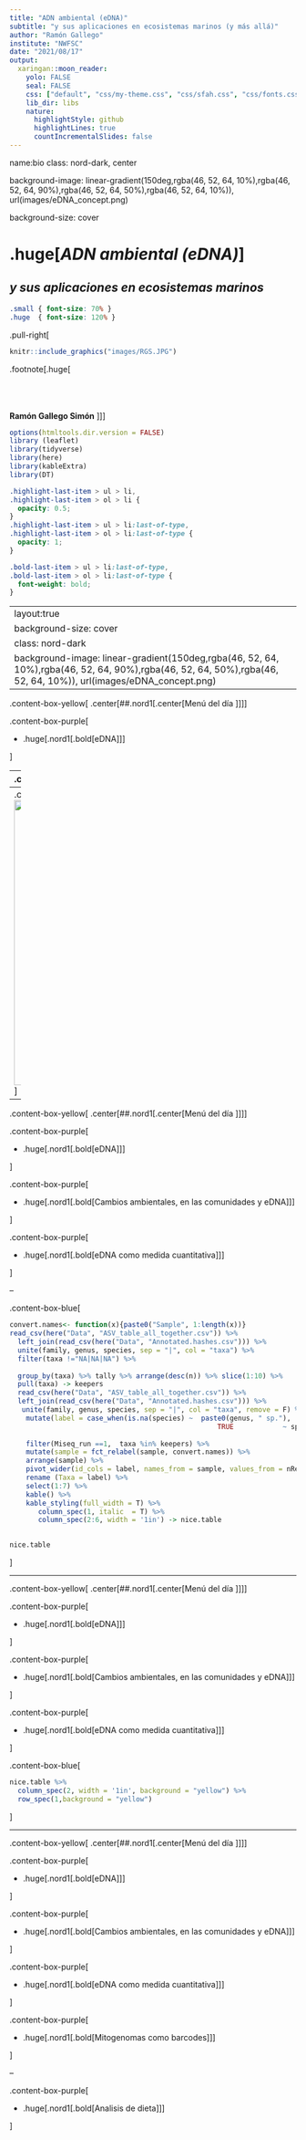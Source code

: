 ---
title: "ADN ambiental (eDNA)"
subtitle: "y sus aplicaciones en ecosistemas marinos (y más allá)"
author: "Ramón Gallego"
institute: "NWFSC"
date: "2021/08/17"
output:
  xaringan::moon_reader:
    yolo: FALSE
    seal: FALSE
    css: ["default", "css/my-theme.css", "css/sfah.css", "css/fonts.css", "css/nord.css", "css/nord-light.css", "css/nord-dark.css", "css/font-nord.css", "css/typo.css"]
    lib_dir: libs
    nature:
      highlightStyle: github
      highlightLines: true
      countIncrementalSlides: false
---
name:bio
class: nord-dark, center


background-image: linear-gradient(150deg,rgba(46, 52, 64, 10%),rgba(46, 52, 64, 90%),rgba(46, 52, 64, 50%),rgba(46, 52, 64, 10%)), url(images/eDNA_concept.png)

background-size: cover


# .huge[*ADN ambiental (eDNA)*]

## *y sus aplicaciones en ecosistemas marinos*



```{css, echo=F}
.small { font-size: 70% }
.huge  { font-size: 120% }
```

.pull-right[
</br>
```{r, echo = F, out.width ='70%'}
knitr::include_graphics("images/RGS.JPG")
```


.footnote[.huge[

</br>
</br>
</br>
**Ramón Gallego Simón**
]]]

```{r setup, include=FALSE, message=F, echo=FALSE}
options(htmltools.dir.version = FALSE)
library (leaflet)
library(tidyverse)
library(here)
library(kableExtra)
library(DT)
```

```{css echo=FALSE}
.highlight-last-item > ul > li, 
.highlight-last-item > ol > li {
  opacity: 0.5;
}
.highlight-last-item > ul > li:last-of-type,
.highlight-last-item > ol > li:last-of-type {
  opacity: 1;
}

.bold-last-item > ul > li:last-of-type,
.bold-last-item > ol > li:last-of-type {
  font-weight: bold;
}
```


---
layout:true 
background-size: cover
class: nord-dark
background-image: linear-gradient(150deg,rgba(46, 52, 64, 10%),rgba(46, 52, 64, 90%),rgba(46, 52, 64, 50%),rgba(46, 52, 64, 10%)), url(images/eDNA_concept.png)
---

.content-box-yellow[
.center[##.nord1[.center[Menú del día ]]]]
</br>


.content-box-purple[

 * .huge[.nord1[.bold[eDNA]]]

]

--
.content-box-purple[

 * .huge[.nord1[.bold[Cambios ambientales, en las comunidades y eDNA]]]

]

--
.center[
<img src="images/Figure2.2020-05-05_1.png" alt="PCRbias" width="500" >
]
---

.content-box-yellow[
.center[##.nord1[.center[Menú del día ]]]]
</br>


.content-box-purple[

 * .huge[.nord1[.bold[eDNA]]]

]

.content-box-purple[

 * .huge[.nord1[.bold[Cambios ambientales, en las comunidades y eDNA]]]

]

.content-box-purple[

 * .huge[.nord1[.bold[eDNA como medida cuantitativa]]]

]

--


.content-box-blue[
```{r dataTABLE12, echo = F, warning=FALSE ,message=FALSE, out.height='70%', out.width='70%'}
convert.names<- function(x){paste0("Sample", 1:length(x))}
read_csv(here("Data", "ASV_table_all_together.csv")) %>%  
  left_join(read_csv(here("Data", "Annotated.hashes.csv"))) %>% 
  unite(family, genus, species, sep = "|", col = "taxa") %>% 
  filter(taxa !="NA|NA|NA") %>% 
 
  group_by(taxa) %>% tally %>% arrange(desc(n)) %>% slice(1:10) %>% 
  pull(taxa) -> keepers 
  read_csv(here("Data", "ASV_table_all_together.csv")) %>%  
  left_join(read_csv(here("Data", "Annotated.hashes.csv"))) %>% 
   unite(family, genus, species, sep = "|", col = "taxa", remove = F) %>%
    mutate(label = case_when(is.na(species) ~  paste0(genus, " sp."),
                                                   TRUE            ~ species)) %>% 
  
    filter(Miseq_run ==1,  taxa %in% keepers) %>% 
    mutate(sample = fct_relabel(sample, convert.names)) %>% 
    arrange(sample) %>% 
    pivot_wider(id_cols = label, names_from = sample, values_from = nReads, values_fill = list (nReads = 0), values_fn = list(nReads= sum)) %>% 
    rename (Taxa = label) %>%
    select(1:7) %>% 
    kable() %>% 
    kable_styling(full_width = T) %>% 
       column_spec(1, italic  = T) %>% 
       column_spec(2:6, width = '1in') -> nice.table
   

nice.table
```
]

---

.content-box-yellow[
.center[##.nord1[.center[Menú del día ]]]]
</br>


.content-box-purple[

 * .huge[.nord1[.bold[eDNA]]]

]

.content-box-purple[

 * .huge[.nord1[.bold[Cambios ambientales, en las comunidades y eDNA]]]

]

.content-box-purple[

 * .huge[.nord1[.bold[eDNA como medida cuantitativa]]]

]


.content-box-blue[
```{r, echo = F, warning=FALSE ,message=FALSE, out.height='70%', out.width='70%'}
nice.table %>% 
  column_spec(2, width = '1in', background = "yellow") %>% 
  row_spec(1,background = "yellow") 
```

]

---

.content-box-yellow[
.center[##.nord1[.center[Menú del día ]]]]
</br>


.content-box-purple[

 * .huge[.nord1[.bold[eDNA]]]

]

.content-box-purple[

 * .huge[.nord1[.bold[Cambios ambientales, en las comunidades y eDNA]]]

]

.content-box-purple[

 * .huge[.nord1[.bold[eDNA como medida cuantitativa]]]

]



.content-box-purple[

 * .huge[.nord1[.bold[Mitogenomas como barcodes]]]

]

--

.content-box-purple[

 * .huge[.nord1[.bold[Analisis de dieta]]]

]




